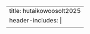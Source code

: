 ---
title: hutaikowoosolt2025
header-includes: |
  <meta http-equiv="Refresh" content="0; URL=https://doi.org/10.1177/20531680251341857">
---